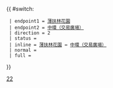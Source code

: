 {{ #switch: {{{format|}}}
  | endpoint1 = [[薄扶林花園]]
  | endpoint2 = [[中環（交易廣場）巴士總站|中環（交易廣場）]]
  | direction = 2
  | status = 
  | inline = [[薄扶林花園]] ↔ [[中環（交易廣場）巴士總站|中環（交易廣場）]]
  | normal =
  | full =
}}<noinclude>[[Category:港島專線小巴路線模板|22]]</noinclude>